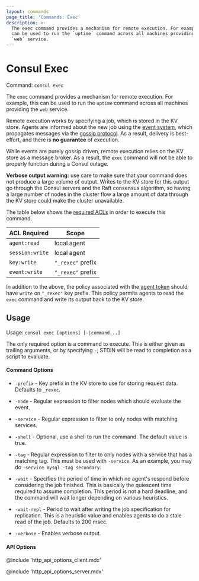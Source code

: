 ```yaml
---
layout: commands
page_title: 'Commands: Exec'
description: >-
  The exec command provides a mechanism for remote execution. For example, this
  can be used to run the `uptime` command across all machines providing the
  `web` service.
---
```


# Consul Exec

Command: `consul exec`

The `exec` command provides a mechanism for remote execution. For example,
this can be used to run the `uptime` command across all machines providing
the `web` service.

Remote execution works by specifying a job, which is stored in the KV store.
Agents are informed about the new job using the [event system](/consul/commands/event),
which propagates messages via the [gossip protocol](/consul/docs/architecture/gossip).
As a result, delivery is best-effort, and there is **no guarantee** of execution.

While events are purely gossip driven, remote execution relies on the KV store
as a message broker. As a result, the `exec` command will not be able to
properly function during a Consul outage.

**Verbose output warning:** use care to make sure that your command does not
produce a large volume of output. Writes to the KV store for this output go
through the Consul servers and the Raft consensus algorithm, so having a large
number of nodes in the cluster flow a large amount of data through the KV store
could make the cluster unavailable.

The table below shows the [required ACLs](/consul/api-docs/api-structure#authentication) in order to
execute this command.

| ACL Required    | Scope             |
| --------------- | ----------------- |
| `agent:read`    | local agent       |
| `session:write` | local agent       |
| `key:write`     | `"_rexec"` prefix |
| `event:write`   | `"_rexec"` prefix |

In addition to the above, the policy associated with the [agent token](/consul/docs/security/acl/tokens#acl-agent-token) should have `write` on `"_rexec"` key prefix. This policy permits agents to read the `exec` command and write its output back to the KV store.

## Usage

Usage: `consul exec [options] [-|command...]`

The only required option is a command to execute. This is either given
as trailing arguments, or by specifying `-`; STDIN will be read to
completion as a script to evaluate.

#### Command Options

- `-prefix` - Key prefix in the KV store to use for storing request data.
  Defaults to `_rexec`.

- `-node` - Regular expression to filter nodes which should evaluate the event.

- `-service` - Regular expression to filter to only nodes with matching services.

- `-shell` - Optional, use a shell to run the command. The default value is true.

- `-tag` - Regular expression to filter to only nodes with a service that has
  a matching tag. This must be used with `-service`. As an example, you may
  do `-service mysql -tag secondary`.

- `-wait` - Specifies the period of time in which no agent's respond before considering
  the job finished. This is basically the quiescent time required to assume completion.
  This period is not a hard deadline, and the command will wait longer depending on
  various heuristics.

- `-wait-repl` - Period to wait after writing the job specification for replication.
  This is a heuristic value and enables agents to do a stale read of the job. Defaults
  to 200 msec.

- `-verbose` - Enables verbose output.

#### API Options

@include 'http_api_options_client.mdx'

@include 'http_api_options_server.mdx'
